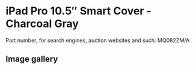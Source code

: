 # iPad Pro 10.5″ Smart Cover - Charcoal Gray

Part number, for search engines, auction websites and such: MQ082ZM/A

## Image gallery

<div style={{ width: "768px" }}>
  <GalleryComponent
    images={[
      {
        original: "/everysource/MQ082",
        thumbnail: "/everypreview/MQ082",
      },
      {
        original: "/everysource/MQ082_AV1_GOLD",
        thumbnail: "/everypreview/MQ082_AV1_GOLD",
      },
      {
        original: "/everysource/MQ082_AV1_ROSEGOLD",
        thumbnail: "/everypreview/MQ082_AV1_ROSEGOLD",
      },
      {
        original: "/everysource/MQ082_AV1_SILVER",
        thumbnail: "/everypreview/MQ082_AV1_SILVER",
      },
      {
        original: "/everysource/MQ082_AV1_SPACE_GRAY",
        thumbnail: "/everypreview/MQ082_AV1_SPACE_GRAY",
      },
      {
        original: "/everysource/MQ082_AV2",
        thumbnail: "/everypreview/MQ082_AV2",
      },
      {
        original: "/everysource/MQ082_AV3",
        thumbnail: "/everypreview/MQ082_AV3",
      }
    ]}
  />
</div>